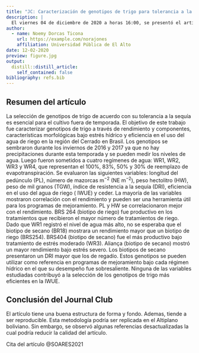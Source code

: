 ```yaml
---
title: "JC: Caracterización de genotipos de trigo para tolerancia a la sequía y eficiencia en el uso del agua"
description: |
  El viernes 04 de diciembre de 2020 a horas 16:00, se presentó el artículo original: "Characterization of wheat genotypes for drought tolerance and water use efficiency". Este artículo se encuentra publicada en la revista Scientia Agricola, la cual está indexada en Scielo.
author:
  - name: Noemy Dorcas Ticona
    url: https://example.com/norajones
    affiliation: Universidad Pública de El Alto
date: 12-02-2020
preview: figure.jpg
output:
  distill::distill_article:
    self_contained: false
bibliography: refs.bib
---
```

## Resumen del artículo
La selección de genotipos de trigo de acuerdo con su tolerancia a la sequía es esencial para el cultivo fuera de temporada. El objetivo de este trabajo fue caracterizar genotipos de trigo a través de rendimiento y componentes, características morfológicas bajo estrés hídrico y eficiencia en el uso del agua de riego en la región del Cerrado en Brasil. Los genotipos se sembraron durante los inviernos de 2016 y 2017 ya que no hay precipitaciones durante esta temporada y se pueden medir los niveles de agua. Luego fueron sometidos a cuatro regímenes de agua: WR1, WR2, WR3 y WR4, que representan el 100%, 83%, 50% y 30% de reemplazo de evapotranspiración. Se evaluaron las siguientes variables: longitud del pedúnculo (PL), número de mazorcas m^−2^ (NE m^−2^), peso hectolitro (HW), peso de mil granos (TGW), índice de resistencia a la sequía (DRI), eficiencia en el uso del agua de riego ( IWUE) y ceder. La mayoría de las variables mostraron correlación con el rendimiento y pueden ser una herramienta útil para los programas de mejoramiento. PL y HW se correlacionaron mejor con el rendimiento. BRS 264 (biotipo de riego) fue productivo en los tratamientos que recibieron el mayor número de tratamientos de riego. Dado que WR1 registró el nivel de agua más alto, no se esperaba que el biotipo de secano (BR18) mostrara un rendimiento mayor que un biotipo de riego (BRS254). BRS404 (biotipo de secano) fue el más productivo bajo tratamiento de estrés moderado (WR3). Aliança (biotipo de secano) mostró un mayor rendimiento bajo estrés severo. Los biotipos de secano presentaron un DRI mayor que los de regadío. Estos genotipos se pueden utilizar como referencia en programas de mejoramiento bajo cada régimen hídrico en el que su desempeño fue sobresaliente. Ninguna de las variables estudiadas contribuyó a la selección de los genotipos de trigo más eficientes en la IWUE.

## Conclusión del Journal Club
El artículo tiene una buena estructura de forma y fondo. Ademas, tiende a ser reproducible. Esta metodología podría ser replicada en el Altiplano boliviano. Sin embargo, se observó algunas referencias desactualizadas la cual podría reducir la calidad del artículo.

Cita del artículo @SOARES2021




